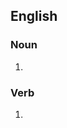 ==English==

===Noun===
{{en-noun}}

# {{pronunciation spelling of|en|figure}}

===Verb===
{{en-verb}}

# {{pronunciation spelling of|en|figure}}